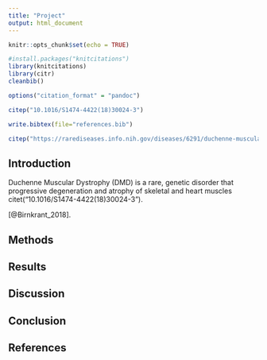 ```yaml
---
title: "Project"
output: html_document
---
```


```r
knitr::opts_chunk$set(echo = TRUE)
```

```r
#install.packages("knitcitations")
library(knitcitations)
library(citr)
cleanbib()

options("citation_format" = "pandoc")

```



```r
citep("10.1016/S1474-4422(18)30024-3")
```
```r
write.bibtex(file="references.bib")
```

```r
citep("https://rarediseases.info.nih.gov/diseases/6291/duchenne-muscular-dystrophy")
```

## Introduction
Duchenne Muscular Dystrophy (DMD) is a rare, genetic disorder that progressive degeneration and atrophy of skeletal and heart muscles citet("10.1016/S1474-4422(18)30024-3").



[@Birnkrant_2018]. 


## Methods

## Results 

## Discussion 

## Conclusion 

## References

